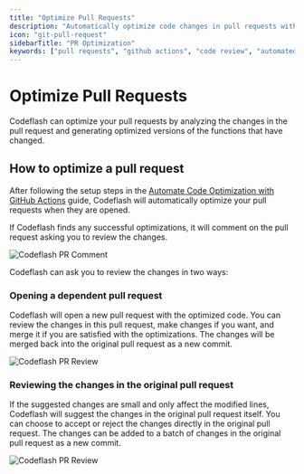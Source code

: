 ```yaml
---
title: "Optimize Pull Requests"
description: "Automatically optimize code changes in pull requests with GitHub Actions integration"
icon: "git-pull-request"
sidebarTitle: "PR Optimization"
keywords: ["pull requests", "github actions", "code review", "automated optimization", "dependent PR", "suggestions"]
---
```


# Optimize Pull Requests

Codeflash can optimize your pull requests by analyzing the changes in the pull request 
and generating optimized versions of the functions that have changed.

## How to optimize a pull request
After following the setup steps in the [Automate Code Optimization with GitHub Actions](/getting-started/codeflash-github-actions) guide,
Codeflash will automatically optimize your pull requests when they are opened.

If Codeflash finds any successful optimizations, it will comment on the pull request asking you to review the changes.

![Codeflash PR Comment](/images/review-comment.png)

Codeflash can ask you to review the changes in two ways:
### Opening a dependent pull request
Codeflash will open a new pull request with the optimized code. 
You can review the changes in this pull request, make changes if you want, and merge it if you are satisfied with the optimizations.
The changes will be merged back into the original pull request as a new commit.

![Codeflash PR Review](/images/dependent-pr.png)
### Reviewing the changes in the original pull request
If the suggested changes are small and only affect the modified lines, Codeflash will suggest the changes in the original pull request itself.
You can choose to accept or reject the changes directly in the original pull request.
The changes can be added to a batch of changes in the original pull request as a new commit.

![Codeflash PR Review](/images/code-suggestion.png)
